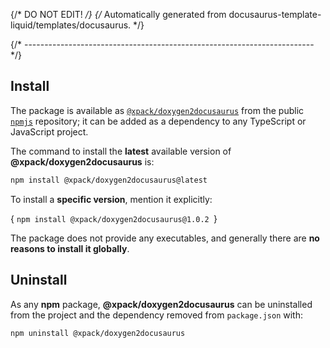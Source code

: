{/* DO NOT EDIT! */}
{/* Automatically generated from docusaurus-template-liquid/templates/docusaurus. */}


{/* ------------------------------------------------------------------------ */}

## Install

The package is available as
[`@xpack/doxygen2docusaurus`](https://www.npmjs.com/package/@xpack/doxygen2docusaurus/)
from the public [`npmjs`](https://www.npmjs.com) repository;
it can be added as a
dependency to any TypeScript or JavaScript
project.

The command to install the
**latest** available version of **@xpack/doxygen2docusaurus** is:

```sh
npm install @xpack/doxygen2docusaurus@latest
```

To install a **specific version**, mention it explicitly:

<CodeBlock language="sh"> {
`npm install @xpack/doxygen2docusaurus@1.0.2
`} </CodeBlock>

The package does not provide any executables, and generally there are **no
reasons to install it globally**.

## Uninstall

As any **npm** package, **@xpack/doxygen2docusaurus** can be uninstalled
from the project and the dependency removed from `package.json` with:

```console
npm uninstall @xpack/doxygen2docusaurus
```

